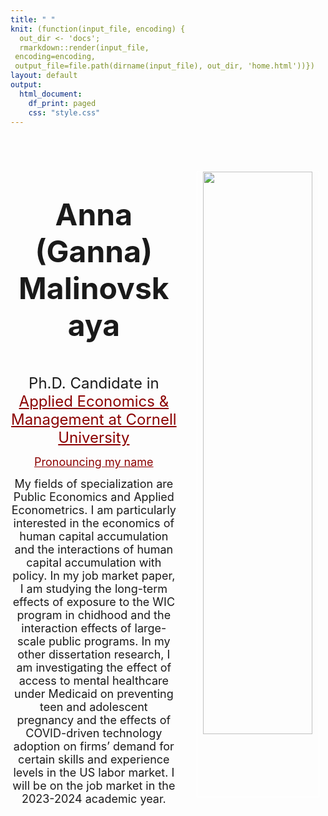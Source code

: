 ```yaml
---
title: " "
knit: (function(input_file, encoding) {
  out_dir <- 'docs';
  rmarkdown::render(input_file,
 encoding=encoding,
 output_file=file.path(dirname(input_file), out_dir, 'home.html'))})
layout: default
output:
  html_document:
    df_print: paged
    css: "style.css"
---
```


</div>
<div style="margin-bottom:20px;">
</div>

::: columns
::: {.column width="50%"}
<br>
<br>
<br>
<center><h1><font size="7"> Anna (Ganna) Malinovskaya</h1></font> </center>
<br>

<center>
<font size="5"> Ph.D. Candidate in <a href="https://dyson.cornell.edu/" style="color: #8B0000; text-decoration: underline;">Applied Economics & Management at Cornell University</a> </font> 

<font size="4"> <a href="https://namedrop.io/annamalinovskaya" style="color: #8B0000; text-decoration: underline;">Pronouncing my name</a> </font>   

<font size="4"> 
My fields of specialization are Public Economics and Applied Econometrics. I am particularly interested in the economics of human capital accumulation and the interactions of human capital accumulation with policy. In my job market paper, I am studying the long-term effects of exposure to the WIC program in chidhood and the interaction effects of large-scale public programs. In my other dissertation research, I am investigating the effect of access to mental healthcare under Medicaid on preventing teen and adolescent pregnancy and the effects of COVID-driven technology adoption on firms' demand for certain skills and experience levels in the US labor market. I will be on the job market in the 2023-2024 academic year.</font> 
</center>

<br>

:::

::: {.column width="40%"}
<br>
<br>
<br>
<center>
<img src="photo_of_me.png" style="width:90%;
border:1.5px solid; border-color:white">
</center>
:::
:::



</div>
<div style="margin-bottom:10px;">
</div>


<!-- Matomo -->
<script>
  var _paq = window._paq = window._paq || [];
  /* tracker methods like "setCustomDimension" should be called before "trackPageView" */
  _paq.push(['trackPageView']);
  _paq.push(['enableLinkTracking']);
  (function() {
    var u="https://amgithub.matomo.cloud/";
    _paq.push(['setTrackerUrl', u+'matomo.php']);
    _paq.push(['setSiteId', '1']);
    var d=document, g=d.createElement('script'), s=d.getElementsByTagName('script')[0];
    g.async=true; g.src='//cdn.matomo.cloud/amgithub.matomo.cloud/matomo.js'; s.parentNode.insertBefore(g,s);
  })();
</script>
<!-- End Matomo Code -->

